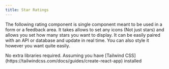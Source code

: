 ```yaml
---
title: Star Ratings
---
```


The following rating component is single component meant to be used in a form or a feedback area. It takes allows to set any icons (Not just stars) and allows you set how many stars you want to display. It can be easily paired with an API or database and update in real time. You can also style it however you want quite easily.



<Tabs>
  <TabItem label="Dependencies">
    No extra libraries required. Assuming you have [Tailwind
    CSS](https://tailwindcss.com/docs/guides/create-react-app) installed
  </TabItem>
  <TabItem label="Usage">
    <Code code={ratingApp} lang="jsx" title="App.jsx" />
  </TabItem>
  <TabItem label="Component">
    <Code code={rating} lang="jsx" title="rating.jsx" />
  </TabItem>
</Tabs>
